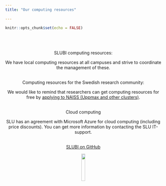 ```yaml
---
title: "Our computing resources"
  
---
```


```r
knitr::opts_chunk$set(echo = FALSE)

```



<center>
<br><br><br>
SLUBI computing resources:

We have local computing resources at all campuses and strive to coordinate the management of these.

<br>
Computing resources for the Swedish research community:

We would like to remind that researchers can get computing resources for free by [applying to NAISS (Uppmax and other clusters)](https://www.uppmax.uu.se/support/getting-started/applying-for-a-user-account/).

<br>
Cloud computing

SLU has an agreement with Microsoft Azure for cloud computing (including price discounts). You can get more information by contacting the SLU IT-support.

<br>
[SLUBI on GitHub](https://github.com/SLUBioinformaticsInfrastructure)

</center>
  
<center>
![](images/SLUBI_logo.png){#id .class width=15%}
</center>
  